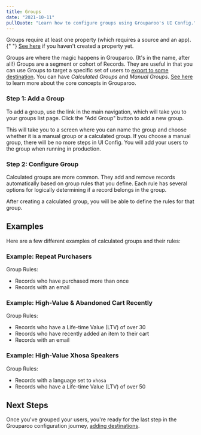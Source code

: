 ```yaml
---
title: Groups
date: "2021-10-11"
pullQuote: "Learn how to configure groups using Grouparoo's UI Config."
---
```


<Alert variant="warning">
  <p className="mb-0">
    Groups require at least one property (which requires a source and an app).{" "}
    <a href="/docs/config/properties">See here</a> if you haven't created a
    property yet.
  </p>
</Alert>

Groups are where the magic happens in Grouparoo. (It's in the name, after all!) Groups are a segment or cohort of Records. They are useful in that you can use Groups to target a specific set of users to [export to some destination](/docs/config/destinations). You can have _Calculated Groups_ and _Manual Groups_. [See here](/docs/getting-started/product-concepts) to learn more about the core concepts in Grouparoo.

### Step 1: Add a Group

To add a group, use the link in the main navigation, which will take you to your groups list page. Click the "Add Group" button to add a new group.

<ImageInBrowserFrame
  centered
  alt="UI Config: Add Group"
  src="/images/docs/guides/config/group--01-add.png"
  width={820}
  height={444}
/>

This will take you to a screen where you can name the group and choose whether it is a manual group or a calculated group. If you choose a manual group, there will be no more steps in UI Config. You will add your users to the group when running in production.

<ImageInBrowserFrame
  centered
  alt="UI Config: Add Group Name"
  src="/images/docs/guides/config/group--02-add.png"
  width={820}
  height={370}
/>

### Step 2: Configure Group

Calculated groups are more common. They add and remove records automatically based on group rules that you define. Each rule has several options for logically determining if a record belongs in the group.

After creating a calculated group, you will be able to define the rules for that group.

<ImageInBrowserFrame
  centered
  alt="UI Config: Configure Group"
  src="/images/docs/guides/config/group--03-configure.png"
  width={820}
  height={481}
/>

## Examples

Here are a few different examples of calculated groups and their rules:

### Example: Repeat Purchasers

Group Rules:

- Records who have purchased more than once
- Records with an email

<ImageInBrowserFrame
  centered
  alt="UI Config: Group Example #1"
  src="/images/docs/guides/config/group--04-example.png"
  width={820}
  height={453}
/>

### Example: High-Value & Abandoned Cart Recently

Group Rules:

- Records who have a Life-time Value (LTV) of over 30
- Records who have recently added an item to their cart
- Records with an email

<ImageInBrowserFrame
  centered
  alt="UI Config: Group Example #2"
  src="/images/docs/guides/config/group--05-example.png"
  width={820}
  height={438}
/>

### Example: High-Value Xhosa Speakers

Group Rules:

- Records with a language set to `xhosa`
- Records who have a Life-time Value (LTV) of over 50

<ImageInBrowserFrame
  centered
  alt="UI Config: Group Example #3"
  src="/images/docs/guides/config/group--06-example.png"
  width={820}
  height={424}
/>

<GeneratedConfigFile
  configDir="groups"
  docPath="/docs/config/code-config/groups"
/>

## Next Steps

Once you've grouped your users, you're ready for the last step in the Grouparoo configuration journey, [adding destinations](/docs/config/destinations).
